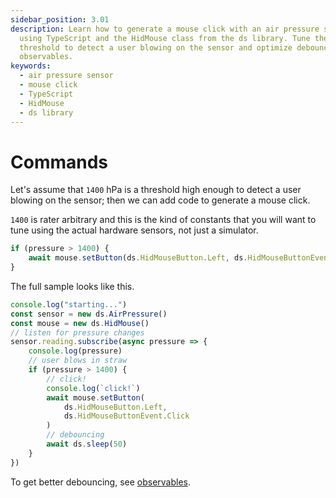 ```yaml
---
sidebar_position: 3.01
description: Learn how to generate a mouse click with an air pressure sensor
  using TypeScript and the HidMouse class from the ds library. Tune the pressure
  threshold to detect a user blowing on the sensor and optimize debouncing with
  observables.
keywords:
  - air pressure sensor
  - mouse click
  - TypeScript
  - HidMouse
  - ds library
---
```

# Commands

Let's assume that `1400` hPa is a threshold high enough
to detect a user blowing on the sensor; then we
can add code to generate a mouse click.

`1400` is rater arbitrary and this is the kind of constants
that you will want to tune using the actual hardware sensors,
not just a simulator.

```ts skip no-run
if (pressure > 1400) {
    await mouse.setButton(ds.HidMouseButton.Left, ds.HidMouseButtonEvent.Click)
}
```

The full sample looks like this.

```ts edit
console.log("starting...")
const sensor = new ds.AirPressure()
const mouse = new ds.HidMouse()
// listen for pressure changes
sensor.reading.subscribe(async pressure => {
    console.log(pressure)
    // user blows in straw
    if (pressure > 1400) {
        // click!
        console.log(`click!`)
        await mouse.setButton(
            ds.HidMouseButton.Left,
            ds.HidMouseButtonEvent.Click
        )
        // debouncing
        await ds.sleep(50)
    }
})
```

To get better debouncing, see [observables](/developer/observables).
